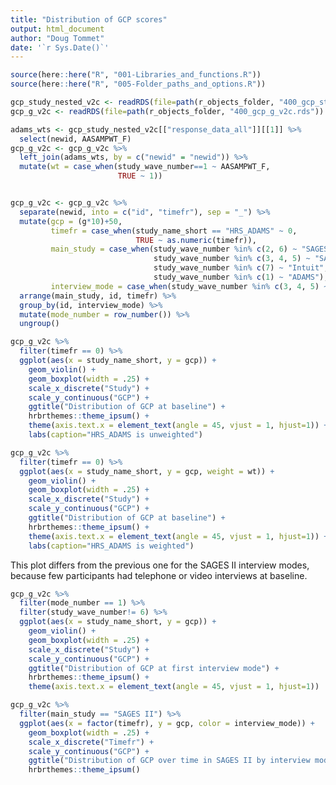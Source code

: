```yaml
---
title: "Distribution of GCP scores"
output: html_document
author: "Doug Tommet"
date: '`r Sys.Date()`'
---
```


```r

source(here::here("R", "001-Libraries_and_functions.R"))
source(here::here("R", "005-Folder_paths_and_options.R"))

```


```r
gcp_study_nested_v2c <- readRDS(file=path(r_objects_folder, "400_gcp_study_nested_v2c.rds"))
gcp_g_v2c <- readRDS(file=path(r_objects_folder, "400_gcp_g_v2c.rds"))

adams_wts <- gcp_study_nested_v2c[["response_data_all"]][[1]] %>%
  select(newid, AASAMPWT_F)
gcp_g_v2c <- gcp_g_v2c %>%
  left_join(adams_wts, by = c("newid" = "newid")) %>%
  mutate(wt = case_when(study_wave_number==1 ~ AASAMPWT_F,
                        TRUE ~ 1))


gcp_g_v2c <- gcp_g_v2c %>%
  separate(newid, into = c("id", "timefr"), sep = "_") %>%
  mutate(gcp = (g*10)+50,
         timefr = case_when(study_name_short == "HRS_ADAMS" ~ 0,
                            TRUE ~ as.numeric(timefr)),
         main_study = case_when(study_wave_number %in% c(2, 6) ~ "SAGES",
                                study_wave_number %in% c(3, 4, 5) ~ "SAGES II",
                                study_wave_number %in% c(7) ~ "Intuit",
                                study_wave_number %in% c(1) ~ "ADAMS"),
         interview_mode = case_when(study_wave_number %in% c(3, 4, 5) ~ str_sub(study_name_short, 9, -1))) %>%
  arrange(main_study, id, timefr) %>%
  group_by(id, interview_mode) %>%
  mutate(mode_number = row_number()) %>%
  ungroup()


```


```r
gcp_g_v2c %>%
  filter(timefr == 0) %>%
  ggplot(aes(x = study_name_short, y = gcp)) +
    geom_violin() +
    geom_boxplot(width = .25) +
    scale_x_discrete("Study") +
    scale_y_continuous("GCP") +
    ggtitle("Distribution of GCP at baseline") +
    hrbrthemes::theme_ipsum() +
    theme(axis.text.x = element_text(angle = 45, vjust = 1, hjust=1)) +
    labs(caption="HRS_ADAMS is unweighted")
```

```r
gcp_g_v2c %>%
  filter(timefr == 0) %>%
  ggplot(aes(x = study_name_short, y = gcp, weight = wt)) +
    geom_violin() +
    geom_boxplot(width = .25) +
    scale_x_discrete("Study") +
    scale_y_continuous("GCP") +
    ggtitle("Distribution of GCP at baseline") +
    hrbrthemes::theme_ipsum() +
    theme(axis.text.x = element_text(angle = 45, vjust = 1, hjust=1)) +
    labs(caption="HRS_ADAMS is weighted")

```

This plot differs from the previous one for the SAGES II interview modes, because few participants had telephone or video interviews at baseline.

```r
gcp_g_v2c %>%
  filter(mode_number == 1) %>%
  filter(study_wave_number!= 6) %>%
  ggplot(aes(x = study_name_short, y = gcp)) +
    geom_violin() +
    geom_boxplot(width = .25) +
    scale_x_discrete("Study") +
    scale_y_continuous("GCP") +
    ggtitle("Distribution of GCP at first interview mode") +
    hrbrthemes::theme_ipsum() +
    theme(axis.text.x = element_text(angle = 45, vjust = 1, hjust=1)) 

```


```r
gcp_g_v2c %>%
  filter(main_study == "SAGES II") %>%
  ggplot(aes(x = factor(timefr), y = gcp, color = interview_mode)) +
    geom_boxplot(width = .25) +
    scale_x_discrete("Timefr") +
    scale_y_continuous("GCP") +
    ggtitle("Distribution of GCP over time in SAGES II by interview mode") +
    hrbrthemes::theme_ipsum() 

```

